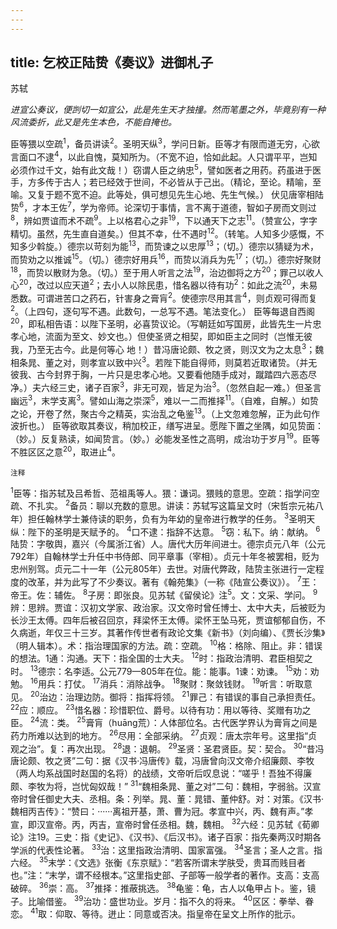 ```yaml
---
---
---
```

title: 乞校正陆贽《奏议》进御札子
---



苏轼

*进宣公奏议，便剀切一如宣公，此是先生天才独撞。然而笔墨之外，毕竟别有一种风流委折，此又是先生本色，不能自掩也。*

臣等猥以空疏<sup>1</sup>，备员讲读<sup>2</sup>。圣明天纵<sup>3</sup>，学问日新。臣等才有限而道无穷，心欲言面口不逮<sup>4</sup>，以此自愧，莫知所为。（不宽不迫，恰如此起。人只谓平平，岂知必须作过千文，始有此文哉！）窃谓人臣之纳忠<sup>5</sup>，譬如医者之用药。药虽进于医手，方多传于古人；若已经效于世间，不必皆从于己出。（精论，至论。精喻，至喻。又复于题不宽不迫。此等处，俱可想见先生心地、先生气候。）
伏见唐宰相陆贽<sup>6</sup>，才本王佐<sup>7</sup>，学为帝师。论深切于事情，言不离于道德，智如子房而文则过<sup>8</sup>，辨如贾谊而术不疏<sup>9</sup>。上以格君心之非<sup>19</sup>，下以通天下之志<sup>11</sup>。（赞宣公，字字精切。虽然，先生直自道矣。）但其不幸，仕不遇时<sup>12</sup>。（转笔。人知多少感慨，不知多少斡旋。）德宗以苛刻为能<sup>13</sup>，而贽谏之以忠厚<sup>13</sup>；（切。）德宗以猜疑为术，而贽劝之以推诚<sup>15</sup>。（切。）德宗好用兵<sup>16</sup>，而贽以消兵为先<sup>17</sup>；（切。）德宗好聚财<sup>18</sup>，而贽以散财为急。（切。）至于用人听言之法<sup>19</sup>，治边御将之方<sup>20</sup>；罪己以收人心<sup>20</sup>，改过以应天道<sup>2</sup>；去小人以除民患，惜名器以待有功<sup>2</sup>：如此之流<sup>20</sup>，未易悉数。可谓进苦口之药石，针害身之膏肓<sup>2</sup>。使德宗尽用其言<sup>4</sup>，则贞观可得而复<sup>2</sup>。（上四句，逐句写不遇。此数句，一总写不遇。笔法变化。）
臣等每退自西阁<sup>20</sup>，即私相告语：以陛下圣明，必喜贽议论。（写朝廷如写国房，此皆先生一片忠孝心地，流面为至文、妙文也。）但使圣贤之相契，即如臣主之同时（岂惟无彼我，乃至无古今。此是何等心
地！）昔冯唐论颇、牧之贤，则汉文为之太息<sup>3</sup>；魏相条晁、董之对，则孝宣以致中兴<sup>3</sup>。若陛下能自得师，则莫若近取诸贽。（并无彼我、古今封界于胸，一片只是忠孝心地。又要看他随手成对，蹴踏四六恶态尽净。）夫六经三史，诸子百家<sup>3</sup>，非无可观，皆足为治<sup>3</sup>。（忽然自起一难。）但圣言幽远<sup>3</sup>，末学支离<sup>3</sup>。譬如山海之崇深<sup>5</sup>，难以一二而推择<sup>11</sup>。（自难，自解。）如贽之论，开卷了然，聚古今之精英，实治乱之龟鉴<sup>13</sup>。（上文忽难忽解，正为此句作波折也。）
臣等欲取其奏议，稍加校正，缮写进呈。愿陛下置之坐隅，如见贽面：（妙。）反复熟读，如闻贽言。（妙。）必能发圣性之高明，成治功于岁月<sup>19</sup>。臣等不胜区区之意<sup>20</sup>，取进止<sup>4</sup>。

<sup>注释</sup>

<sup>1</sup>臣等：指苏轼及吕希哲、范祖禹等人。猥：谦词。猥贱的意思。空疏：指学问空疏、不扎实。
<sup>2</sup>备员：聊以充数的意思。讲读：苏轼写这篇呈文时（宋哲宗元祐八年）担任翰林学士兼侍读的职务，负有为年幼的皇帝进行教学的任务。
<sup>3</sup>圣明天纵：陛下的圣明是天赋予的。
<sup>4</sup>口不逮：指辞不达意。
<sup>5</sup>窃：私下。纳：献纳。
<sup>6</sup>陆贽：字敬舆，嘉兴（今属浙江省）人。唐代大历年间进士。德宗贞元八年（公元792年）自翰林学士升任中书侍郎、同平章事（宰相）。贞元十年冬被罢相，贬为忠州别驾。贞元二十一年（公元805年）去世。对唐代弊政，陆贽主张进行一定程度的改革，并为此写了不少奏议。著有《翰苑集》（一称《陆宣公奏议》）。
<sup>7</sup>王：帝王。佐：辅佐。
<sup>8</sup>子房：即张良。见苏轼《留侯论》注<sup>5</sup>。文：文采、学问。
<sup>9</sup>辨：思辨。贾谊：汉初文学家、政治家。汉文帝时曾任博士、太中大夫，后被贬为长沙王太傅。四年后被召回京，拜梁怀王太傅。梁怀王坠马死，贾谊郁郁自伤，不久病逝，年仅三十三岁。其著作传世者有政论文集《新书》（刘向编）、《贾长沙集》（明人辑本）。术：指治理国家的方法。疏：空疏。
<sup>10</sup>格：格除、阻止。非：错误的想法。1通：沟通。天下：指全国的士大夫。
<sup>12</sup>时：指政治清明、君臣相契之时。
<sup>13</sup>德宗：名李适。公元779—805年在位。能：能事。1谏：劝谏。
<sup>15</sup>劝：劝勉。
<sup>16</sup>用兵：打仗。
<sup>17</sup>消兵：消除战争。
<sup>18</sup>聚财：聚敛钱财。
<sup>19</sup>听言：听取意见。
<sup>20</sup>治边：治理边防。御将：指挥将领。
<sup>21</sup>罪己：有错误的事自己承担责任。
<sup>22</sup>应：顺应。
<sup>23</sup>惜名器：珍惜职位、爵号。以待有功：用以等待、奖赠有功之臣。
<sup>24</sup>流：类。
<sup>25</sup>膏肓（huāng荒）：人体部位名。古代医学界认为膏肓之间是药力所难以达到的地方。
<sup>26</sup>尽用：全部采纳。
<sup>27</sup>贞观：唐太宗年号。这里指“贞观之治”。复：再次出现。
<sup>28</sup>退：退朝。
<sup>29</sup>圣贤：圣君贤臣。契：契合。
<sup>30</sup>“昔冯唐论颇、牧之贤”二句：据《汉书·冯唐传》载，冯唐曾向汉文帝介绍廉颇、李牧（两人均系战国时赵国的名将）的战绩，文帝听后叹息说：“嗟乎！吾独不得廉颇、李牧为将，岂忧匈奴哉！”
<sup>31</sup>“魏相条晁、董之对”二句：魏相，字弱翁。汉宣帝时曾任御史大夫、丞相。条：列举。晁、董：晁错、董仲舒。对：对策。《汉书·魏相丙吉传》：“赞曰：······离祖开基，萧、曹为冠。孝宣中兴，丙、魏有声。”孝宣，即汉宣帝。丙，丙吉，宣帝时曾任丞相。魏，魏相。
<sup>32</sup>六经：见苏轼《荀卿论》注19。三史：指《史记》、《汉书》、《后汉书》。诸子百家：指先秦两汉时期各学派的代表性论著。
<sup>33</sup>治：这里指政治清明、国家富强。
<sup>34</sup>圣言；圣人之言。指六经。
<sup>35</sup>末学：《文选》张衡《东京赋》：“若客所谓末学肤受，贵耳而贱目者也。”注：“末学，谓不经根本。”这里指史部、子部等一般学者的著作。支高：支高破碎。
<sup>36</sup>崇：高。
<sup>37</sup>推择：推蔽挑选。
<sup>38</sup>龟鉴：龟，古人以龟甲占卜。鉴，镜子。比喻借鉴。
<sup>39</sup>治功：盛世功业。岁月：指不久的将来。
<sup>40</sup>区区：拳举、眷恋。
<sup>41</sup>取：仰取、等待。迸止：同意或否决。指皇帝在呈文上所作的批示。